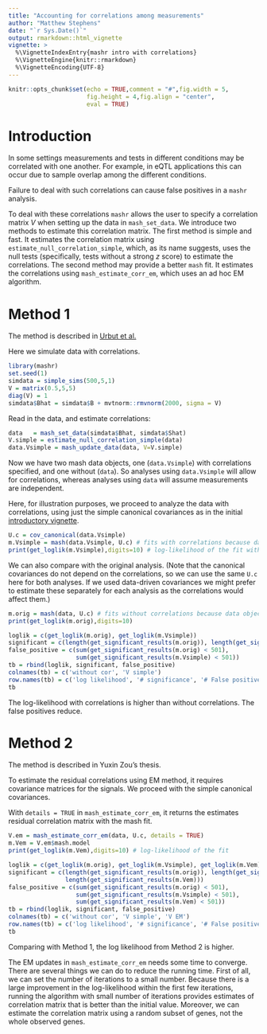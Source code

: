 ```yaml
---
title: "Accounting for correlations among measurements"
author: "Matthew Stephens"
date: "`r Sys.Date()`"
output: rmarkdown::html_vignette
vignette: >
  %\VignetteIndexEntry{mashr intro with correlations}
  %\VignetteEngine{knitr::rmarkdown}
  %\VignetteEncoding{UTF-8}
---
```


```r
knitr::opts_chunk$set(echo = TRUE,comment = "#",fig.width = 5,
                      fig.height = 4,fig.align = "center",
                      eval = TRUE)
```

# Introduction

In some settings measurements and tests in different conditions may be
correlated with one another. For example, in eQTL applications
this can occur due to sample overlap among the different conditions.

Failure to deal with such correlations can cause false positives
in a `mashr` analysis.

To deal with these correlations `mashr` allows the user to specify
a correlation matrix $V$ when setting up the data in `mash_set_data`. 
We introduce two methods to estimate this correlation matrix.
The first method is simple and fast. It estimates the correlation matrix
using `estimate_null_correlation_simple`, which,
as its name suggests, uses the null tests (specifically, tests 
without a strong $z$ score) to estimate the correlations. 
The second method may provide a better `mash` fit. It estimates
the correlations using `mash_estimate_corr_em`, which uses 
an ad hoc EM algorithm.

# Method 1

The method is described in [Urbut et al.][urbut-biorxiv] 

Here we simulate data with correlations.

```r
library(mashr)
set.seed(1)
simdata = simple_sims(500,5,1)
V = matrix(0.5,5,5)
diag(V) = 1
simdata$Bhat = simdata$B + mvtnorm::rmvnorm(2000, sigma = V)
```

Read in the data, and estimate correlations:
```r
data   = mash_set_data(simdata$Bhat, simdata$Shat)
V.simple = estimate_null_correlation_simple(data)
data.Vsimple = mash_update_data(data, V=V.simple)
```

Now we have two mash data objects, one (`data.Vsimple`) with correlations specified,
and one without (`data`). So analyses using `data.Vsimple` will allow for correlations,
whereas analyses using `data` will assume measurements are independent.

Here, for illustration purposes, 
we proceed to analyze the data with correlations,
using just the simple canonical covariances
as in the initial [introductory vignette](intro_mash.html).

```r
U.c = cov_canonical(data.Vsimple) 
m.Vsimple = mash(data.Vsimple, U.c) # fits with correlations because data.V includes correlation information 
print(get_loglik(m.Vsimple),digits=10) # log-likelihood of the fit with correlations set to V
```

We can also compare with the original analysis. 
(Note that the canonical covariances
do not depend on the correlations, so we can use the same `U.c` here
for both analyses. If we used data-driven covariances we might prefer to
estimate these separately for each analysis as the correlations would
affect them.)
```r
m.orig = mash(data, U.c) # fits without correlations because data object was set up without correlations
print(get_loglik(m.orig),digits=10)
```

```r
loglik = c(get_loglik(m.orig), get_loglik(m.Vsimple))
significant = c(length(get_significant_results(m.orig)), length(get_significant_results(m.Vsimple)))
false_positive = c(sum(get_significant_results(m.orig) < 501), 
                   sum(get_significant_results(m.Vsimple) < 501))
tb = rbind(loglik, significant, false_positive)
colnames(tb) = c('without cor', 'V simple')
row.names(tb) = c('log likelihood', '# significance', '# False positive')
tb
```

The log-likelihood with correlations is higher than without correlations. 
The false positives reduce.


# Method 2

The method is described in Yuxin Zou's thesis.

To estimate the residual correlations using EM method, it requires 
covariance matrices for the signals. We proceed with the simple canonical 
covariances. 

With `details = TRUE` in `mash_estimate_corr_em`, it returns 
the estimates residual correlation matrix with the mash fit.
```r
V.em = mash_estimate_corr_em(data, U.c, details = TRUE)
m.Vem = V.em$mash.model
print(get_loglik(m.Vem),digits=10) # log-likelihood of the fit
```

```r
loglik = c(get_loglik(m.orig), get_loglik(m.Vsimple), get_loglik(m.Vem))
significant = c(length(get_significant_results(m.orig)), length(get_significant_results(m.Vsimple)),
                length(get_significant_results(m.Vem)))
false_positive = c(sum(get_significant_results(m.orig) < 501), 
                   sum(get_significant_results(m.Vsimple) < 501),
                   sum(get_significant_results(m.Vem) < 501))
tb = rbind(loglik, significant, false_positive)
colnames(tb) = c('without cor', 'V simple', 'V EM')
row.names(tb) = c('log likelihood', '# significance', '# False positive')
tb
```

Comparing with Method 1, the log likelihood from Method 2 is higher.

The EM updates in `mash_estimate_corr_em` needs some time to converge.
There are several things we can do to reduce the running time. 
First of all, we can set the number of iterations to a small number. 
Because there is a large improvement in the log-likelihood within 
the first few iterations, running the algorithm with small number of 
iterations provides estimates of correlation matrix that is better 
than the initial value. Moreover, we can estimate the correlation matrix 
using a random subset of genes, not the whole observed genes.

[urbut-biorxiv]: https://www.biorxiv.org/content/10.1101/096552v2

